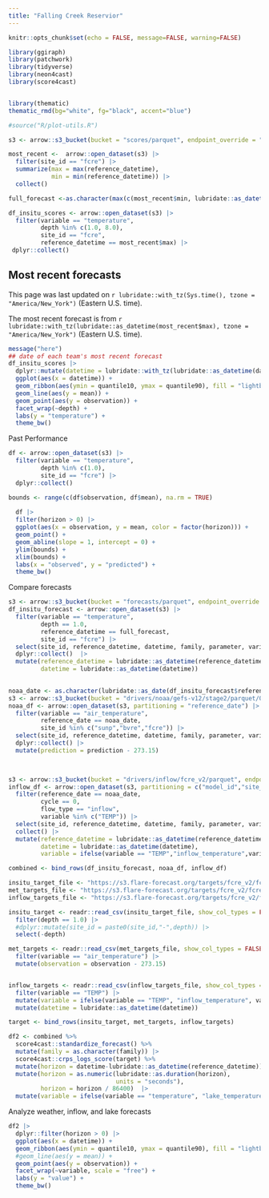 ```yaml
---
title: "Falling Creek Reservior"
---
```


```r
knitr::opts_chunk$set(echo = FALSE, message=FALSE, warning=FALSE)
```

```r
library(ggiraph)
library(patchwork)
library(tidyverse)
library(neon4cast)
library(score4cast)


library(thematic)
thematic_rmd(bg="white", fg="black", accent="blue")

#source("R/plot-utils.R")


```

```r
s3 <- arrow::s3_bucket(bucket = "scores/parquet", endpoint_override = "s3.flare-forecast.org", anonymous = TRUE)

most_recent <-  arrow::open_dataset(s3) |> 
  filter(site_id == "fcre") |> 
  summarize(max = max(reference_datetime),
            min = min(reference_datetime)) |> 
  collect() 

full_forecast <-as.character(max(c(most_recent$min, lubridate::as_datetime(most_recent$max) - lubridate::days(16))))

df_insitu_scores <- arrow::open_dataset(s3) |> 
  filter(variable == "temperature",
         depth %in% c(1.0, 8.0),
         site_id == "fcre",
         reference_datetime == most_recent$max) |> 
 dplyr::collect()

```

## Most recent forecasts

This page was last updated on `r lubridate::with_tz(Sys.time(), tzone = "America/New_York")` (Eastern U.S. time).

The most recent forecast is from `r lubridate::with_tz(lubridate::as_datetime(most_recent$max), tzone = "America/New_York")` (Eastern U.S. time).

```r
message("here")
## date of each team's most recent forecast
df_insitu_scores |> 
  dplyr::mutate(datetime = lubridate::with_tz(lubridate::as_datetime(datetime), "America/New_York")) |> 
  ggplot(aes(x = datetime)) +
  geom_ribbon(aes(ymin = quantile10, ymax = quantile90), fill = "lightblue", color = "lightblue") +
  geom_line(aes(y = mean)) +
  geom_point(aes(y = observation)) +
  facet_wrap(~depth) +
  labs(y = "temperature") +
  theme_bw()
```

Past Performance

```r
df <- arrow::open_dataset(s3) |> 
  filter(variable == "temperature",
         depth %in% c(1.0),
         site_id == "fcre") |> 
  dplyr::collect() 

bounds <- range(c(df$observation, df$mean), na.rm = TRUE)
  
  df |> 
  filter(horizon > 0) |> 
  ggplot(aes(x = observation, y = mean, color = factor(horizon))) +
  geom_point() +
  geom_abline(slope = 1, intercept = 0) +
  ylim(bounds) +
  xlim(bounds) +
  labs(x = "observed", y = "predicted") +
  theme_bw()

```

Compare forecasts

```r
s3 <- arrow::s3_bucket(bucket = "forecasts/parquet", endpoint_override = "s3.flare-forecast.org", anonymous = TRUE)
df_insitu_forecast <- arrow::open_dataset(s3) |> 
  filter(variable == "temperature",
         depth == 1.0,
         reference_datetime == full_forecast,
         site_id == "fcre") |> 
  select(site_id, reference_datetime, datetime, family, parameter, variable, prediction) |> 
  dplyr::collect()  |> 
  mutate(reference_datetime = lubridate::as_datetime(reference_datetime),
         datetime = lubridate::as_datetime(datetime))
  

noaa_date <- as.character(lubridate::as_date(df_insitu_forecast$reference_datetime)[1])
s3 <- arrow::s3_bucket(bucket = "drivers/noaa/gefs-v12/stage2/parquet/0", endpoint_override = "s3.flare-forecast.org", anonymous = TRUE)
noaa_df <- arrow::open_dataset(s3, partitioning = "reference_date") |> 
  filter(variable == "air_temperature",
         reference_date == noaa_date,
         site_id %in% c("sunp","bvre","fcre")) |> 
  select(site_id, reference_datetime, datetime, family, parameter, variable, prediction) |> 
  dplyr::collect() |> 
  mutate(prediction = prediction - 273.15)

  

s3 <- arrow::s3_bucket(bucket = "drivers/inflow/fcre_v2/parquet", endpoint_override = "s3.flare-forecast.org", anonymous = TRUE)
inflow_df <- arrow::open_dataset(s3, partitioning = c("model_id","site_id","cycle","reference_date")) |> 
  filter(reference_date == noaa_date,
         cycle == 0,
         flow_type == "inflow",
         variable %in% c("TEMP")) |> 
  select(site_id, reference_datetime, datetime, family, parameter, variable, prediction) |> 
  collect() |> 
  mutate(reference_datetime = lubridate::as_datetime(reference_datetime),
         datetime = lubridate::as_datetime(datetime),
         variable = ifelse(variable == "TEMP","inflow_temperature",variable))

combined <- bind_rows(df_insitu_forecast, noaa_df, inflow_df)
```

```r
insitu_target_file <- "https://s3.flare-forecast.org/targets/fcre_v2/fcre/fcre-targets-insitu.csv"
met_targets_file <- "https://s3.flare-forecast.org/targets/fcre_v2/fcre/observed-met_fcre.csv"
inflow_targets_file <- "https://s3.flare-forecast.org/targets/fcre_v2/fcre/fcre-targets-inflow.csv"

insitu_target <- readr::read_csv(insitu_target_file, show_col_types = FALSE) |>
  filter(depth == 1.0) |> 
  #dplyr::mutate(site_id = paste0(site_id,"-",depth)) |> 
  select(-depth)

met_targets <- readr::read_csv(met_targets_file, show_col_types = FALSE) |> 
  filter(variable == "air_temperature") |> 
  mutate(observation = observation - 273.15)


inflow_targets <- readr::read_csv(inflow_targets_file, show_col_types = FALSE) |> 
  filter(variable == "TEMP") |> 
  mutate(variable = ifelse(variable == "TEMP", "inflow_temperature", variable)) |> 
  mutate(datetime = lubridate::as_datetime(datetime))

target <- bind_rows(insitu_target, met_targets, inflow_targets)

df2 <- combined %>%
  score4cast::standardize_forecast() %>%
  mutate(family = as.character(family)) |> 
  score4cast::crps_logs_score(target) %>%
  mutate(horizon = datetime-lubridate::as_datetime(reference_datetime)) %>%
  mutate(horizon = as.numeric(lubridate::as.duration(horizon),
                              units = "seconds"),
         horizon = horizon / 86400)  |> 
  mutate(variable = ifelse(variable == "temperature", "lake_temperature", variable))
```

Analyze weather, inflow, and lake forecasts

```r
df2 |> 
  dplyr::filter(horizon > 0) |> 
  ggplot(aes(x = datetime)) +
  geom_ribbon(aes(ymin = quantile10, ymax = quantile90), fill = "lightblue", color = "lightblue") +
  #geom_line(aes(y = mean)) +
  geom_point(aes(y = observation)) +
  facet_wrap(~variable, scale = "free") +
  labs(y = "value") +
  theme_bw()

```
